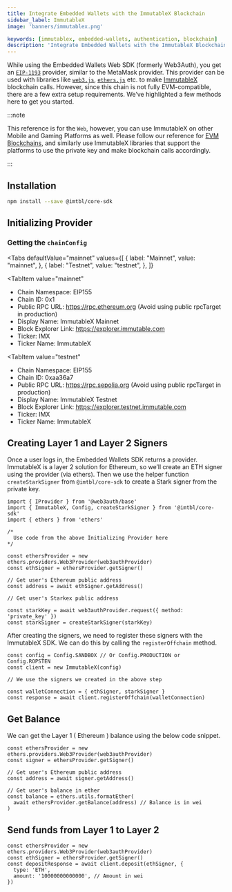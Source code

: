 ```yaml
---
title: Integrate Embedded Wallets with the ImmutableX Blockchain
sidebar_label: ImmutableX
image: 'banners/immutablex.png'

keywords: [immutablex, embedded-wallets, authentication, blockchain]
description: 'Integrate Embedded Wallets with the ImmutableX Blockchain | Embedded Wallets'
---
```



While using the Embedded Wallets Web SDK (formerly Web3Auth), you get an [`EIP-1193`](https://eips.ethereum.org/EIPS/eip-1193) provider, similar to the MetaMask provider. This provider can be used with libraries like [`web3.js`](https://web3js.readthedocs.io/en/v1.2.8/getting-started.html), [`ethers.js`](https://docs.ethers.io/v5/getting-started/) etc. to make [ImmutableX](https://www.avalabs.org) blockchain calls. However, since this chain is not fully EVM-compatible, there are a few extra setup requirements. We’ve highlighted a few methods here to get you started.

:::note

This reference is for the `Web`, however, you can use ImmutableX on other Mobile and Gaming Platforms as well. Please follow our reference for [EVM Blockchains](/connect-blockchain/evm/), and similarly use ImmutableX libraries that support the platforms to use the private key and make blockchain calls accordingly.

:::

## Installation

```bash npm2yarn
npm install --save @imtbl/core-sdk
```

## Initializing Provider

### Getting the `chainConfig`

<Tabs
 defaultValue="mainnet"
  values={[
    { label: "Mainnet", value: "mainnet", },
    { label: "Testnet", value: "testnet", },
  ]}
>
<TabItem
  value="mainnet"
>

- Chain Namespace: EIP155
- Chain ID: 0x1
- Public RPC URL: https://rpc.ethereum.org (Avoid using public rpcTarget in production)
- Display Name: ImmutableX Mainnet
- Block Explorer Link: https://explorer.immutable.com
- Ticker: IMX
- Ticker Name: ImmutableX

</TabItem>

<TabItem
  value="testnet"
>

- Chain Namespace: EIP155
- Chain ID: 0xaa36a7
- Public RPC URL: https://rpc.sepolia.org (Avoid using public rpcTarget in production)
- Display Name: ImmutableX Testnet
- Block Explorer Link: https://explorer.testnet.immutable.com
- Ticker: IMX
- Ticker Name: ImmutableX

</TabItem>
</Tabs>

## Creating Layer 1 and Layer 2 Signers

Once a user logs in, the Embedded Wallets SDK returns a provider. ImmutableX is a layer 2 solution for Ethereum, so we’ll create an ETH signer using the provider (via ethers). Then we use the helper function `createStarkSigner` from `@imtbl/core-sdk` to create a Stark signer from the private key.

```tsx
import { IProvider } from '@web3auth/base'
import { ImmutableX, Config, createStarkSigner } from '@imtbl/core-sdk'
import { ethers } from 'ethers'

/*
  Use code from the above Initializing Provider here
*/

const ethersProvider = new ethers.providers.Web3Provider(web3authProvider)
const ethSigner = ethersProvider.getSigner()

// Get user's Ethereum public address
const address = await ethSigner.getAddress()

// Get user's Starkex public address

const starkKey = await web3authProvider.request({ method: 'private_key' })
const starkSigner = createStarkSigner(starkKey)
```

After creating the signers, we need to register these signers with the ImmutableX SDK. We can do this by calling the `registerOffchain` method.

```tsx
const config = Config.SANDBOX // Or Config.PRODUCTION or Config.ROPSTEN
const client = new ImmutableX(config)

// We use the signers we created in the above step

const walletConnection = { ethSigner, starkSigner }
const response = await client.registerOffchain(walletConnection)
```

## Get Balance

We can get the Layer 1 ( Ethereum ) balance using the below code snippet.

```tsx
const ethersProvider = new ethers.providers.Web3Provider(web3authProvider)
const signer = ethersProvider.getSigner()

// Get user's Ethereum public address
const address = await signer.getAddress()

// Get user's balance in ether
const balance = ethers.utils.formatEther(
  await ethersProvider.getBalance(address) // Balance is in wei
)
```

## Send funds from Layer 1 to Layer 2

```tsx
const ethersProvider = new ethers.providers.Web3Provider(web3authProvider)
const ethSigner = ethersProvider.getSigner()
const depositResponse = await client.deposit(ethSigner, {
  type: 'ETH',
  amount: '10000000000000', // Amount in wei
})
```
